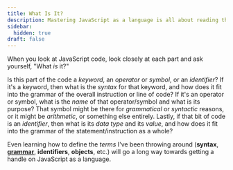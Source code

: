 ```yaml
---
title: What Is It?
description: Mastering JavaScript as a language is all about reading the code and asking, "What is it?"
sidebar:
  hidden: true
draft: false
---
```



When you look at JavaScript code, look closely at each part and ask yourself, "What *is* it?"

Is this part of the code a *keyword*, an *operator* or *symbol*, or an *identifier*? If it's a keyword, then what is the *syntax* for that keyword, and how does it fit into the grammar of the overall instruction or line of code? If it's an operator or symbol, what is the *name* of that operator/symbol and what is its purpose? That symbol might be there for *grammatical* or *syntactic* reasons, or it might be *arithmetic*, or something else entirely. Lastly, if that bit of code is an *identifier*, then what is its *data type* and its *value*, and how does it fit into the grammar of the statement/instruction as a whole?

Even learning how to define the *terms* I've been throwing around (**syntax**, [**grammar**](/CPSC-1520/reference/0020/), **identifiers**, **objects**, etc.) will go a long way towards getting a handle on JavaScript as a language.
